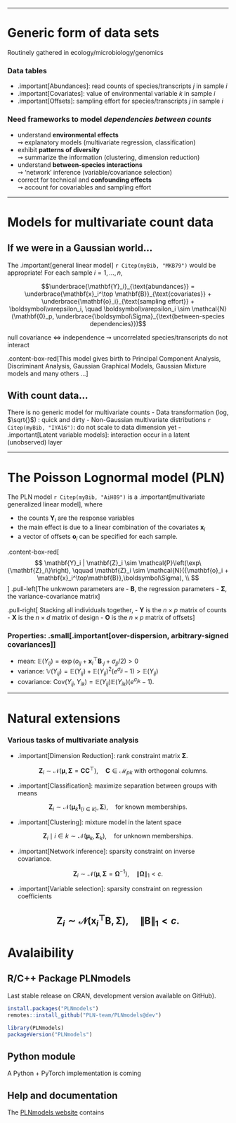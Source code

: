 
---

# Generic form of data sets
  
Routinely gathered in ecology/microbiology/genomics 

### Data tables

  - .important[Abundances]: read counts of species/transcripts $j$ in sample $i$
  - .important[Covariates]: value of environmental variable $k$ in sample $i$
  - .important[Offsets]: sampling effort for species/transcripts $j$ in sample $i$

### Need frameworks to model _dependencies between counts_ 

  - understand **environmental effects** <br/>
      $\rightsquigarrow$ explanatory models (multivariate regression, classification)
  - exhibit **patterns of diversity** <br/>
      $\rightsquigarrow$ summarize the information (clustering, dimension reduction)
  - understand **between-species interactions** <br />
      $\rightsquigarrow$ 'network' inference (variable/covariance selection)
  - correct for technical and **confounding effects** <br/>
      $\rightsquigarrow$ account for covariables and sampling effort

---

# Models for multivariate count data

## If we were in a Gaussian world...

The .important[general linear model] `r Citep(myBib, "MKB79")` would be appropriate! For each sample $i = 1,\dots,n$, 

$$\underbrace{\mathbf{Y}_i}_{\text{abundances}} =  \underbrace{\mathbf{x}_i^\top \mathbf{B}}_{\text{covariates}} + \underbrace{\mathbf{o}_i}_{\text{sampling effort}} + \boldsymbol\varepsilon_i, \quad \boldsymbol\varepsilon_i \sim \mathcal{N}(\mathbf{0}_p, \underbrace{\boldsymbol\Sigma}_{\text{between-species dependencies}})$$

null covariance $\Leftrightarrow$ independence $\rightsquigarrow$ uncorrelated species/transcripts do not interact

.content-box-red[This model gives birth to Principal Component Analysis,
 Discriminant Analysis, Gaussian Graphical Models, Gaussian Mixture models and many others $\dots$]


## With count data...

There is no generic model for multivariate counts
  - Data transformation (log, $\sqrt{}$) : quick and dirty
  - Non-Gaussian multivariate distributions `r Citep(myBib, "IYA16")`: do not scale to data dimension yet
  - .important[Latent variable models]: interaction occur in a latent (unobserved) layer

---

# The Poisson Lognormal model (PLN)

The PLN model `r Citep(myBib, "AiH89")` is a .important[multivariate generalized linear model], where 

- the counts $\mathbf{Y}_i$ are the response variables
- the main effect is due to a linear combination of the covariates $\mathbf{x}_i$
- a vector of offsets $\mathbf{o}_i$ can be specified for each sample.

.content-box-red[
$$
\mathbf{Y}_i | \mathbf{Z}_i \sim \mathcal{P}\left(\exp\{\mathbf{Z}_i\}\right), \qquad \mathbf{Z}_i \sim \mathcal{N}({\mathbf{o}_i + \mathbf{x}_i^\top\mathbf{B}},\boldsymbol\Sigma), \\
$$
]
.pull-left[The unkwown parameters are 
- $\mathbf{B}$, the regression parameters
- $\boldsymbol\Sigma$, the variance-covariance matrix
]

.pull-right[
Stacking all individuals together, 
  - $\mathbf{Y}$ is the $n\times p$ matrix of counts  
  - $\mathbf{X}$ is the $n\times d$ matrix of design
  - $\mathbf{O}$ is the $n\times p$ matrix of offsets
]

### Properties: .small[.important[over-dispersion, arbitrary-signed covariances]]

- mean: $\mathbb{E}(Y_{ij}) =  \exp \left( o_{ij} + \mathbf{x}_i^\top {\mathbf{B}}_{\cdot j} + \sigma_{jj}/2\right) >  0$
- variance: $\mathbb{V}(Y_{ij}) = \mathbb{E}(Y_{ij}) + \mathbb{E}(Y_{ij})^2 \left( e^{\sigma_{jj}} - 1 \right) > \mathbb{E}(Y_{ij})$
- covariance: $\mathrm{Cov}(Y_{ij}, Y_{ik}) = \mathbb{E}(Y_{ij}) \mathbb{E}(Y_{ik}) \left( e^{\sigma_{jk}} - 1 \right).$


---

# Natural extensions

### Various tasks of multivariate analysis

  - .important[Dimension Reduction]: rank constraint matrix $\boldsymbol\Sigma$.
    
    $$\mathbf{Z}_i \sim \mathcal{N}(\boldsymbol\mu, \boldsymbol\Sigma = \mathbf{C}\mathbf{C}^\top), \quad \mathbf{C} \in \mathcal{M}_{pk} \text{ with orthogonal columns}.$$

  - .important[Classification]: maximize separation between groups with means 

  $$\mathbf{Z}_i \sim \mathcal{N}({\boldsymbol\mu}_k \mathbf{1}_{\{i\in k\}}, \boldsymbol\Sigma), \quad \text{for known memberships}.$$

  - .important[Clustering]: mixture model in the latent space 

  $$\mathbf{Z}_i \mid i \in k  \sim \mathcal{N}(\boldsymbol\mu_k, \boldsymbol\Sigma_k), \quad \text{for unknown memberships}.$$

  - .important[Network inference]: sparsity constraint on inverse covariance.
  
  $$\mathbf{Z}_i \sim \mathcal{N}(\boldsymbol\mu, \boldsymbol\Sigma = \boldsymbol\Omega^{-1}), \quad \|\boldsymbol\Omega \|_1 < c.$$

  - .important[Variable selection]: sparsity constraint on regression coefficients
  
  $$\mathbf{Z}_i \sim \mathcal{N}(\mathbf{x}_i^\top\mathbf{B}, \boldsymbol\Sigma), \quad \|\mathbf{B} \|_1 < c.$$
---

# Avalaibility

## R/C++ Package PLNmodels

Last stable release on CRAN,  development version available on GitHub).

```r
install.packages("PLNmodels")
remotes::install_github("PLN-team/PLNmodels@dev")
```

```r
library(PLNmodels)
packageVersion("PLNmodels")
```

## Python module

A Python + PyTorch implementation is coming

## Help and documentation

The [PLNmodels website](https://pln-team.github.io/PLNmodels/) contains
